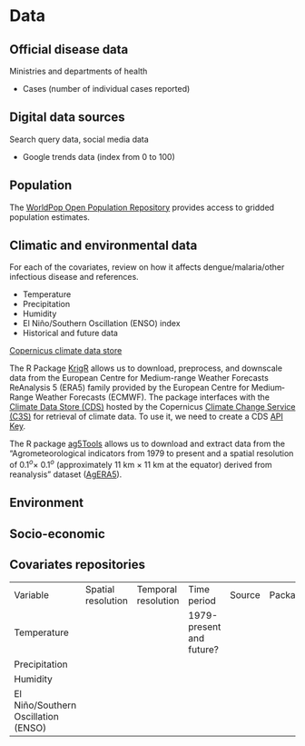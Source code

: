# Data

## Official disease data

Ministries and departments of health

-   Cases (number of individual cases reported)

## Digital data sources

Search query data, social media data

-   Google trends data (index from 0 to 100)

## Population

The [WorldPop Open Population Repository](https://wopr.worldpop.org/) provides access to gridded population estimates.

## Climatic and environmental data

For each of the covariates, review on how it affects dengue/malaria/other infectious disease and references.

-   Temperature
-   Precipitation
-   Humidity
-   El Niño/Southern Oscillation (ENSO) index
-   Historical and future data

[Copernicus climate data store](https://cds.climate.copernicus.eu/)

The R Package [KrigR](https://github.com/ErikKusch/KrigR) allows us to download, preprocess, and downscale data from the European Centre for Medium-range Weather Forecasts ReAnalysis 5 (ERA5) family provided by the European Centre for Medium‐Range Weather Forecasts (ECMWF). The package interfaces with the [Climate Data Store (CDS)](https://cds.climate.copernicus.eu/#!/home) hosted by the Copernicus [Climate Change Service (C3S)](https://cds.climate.copernicus.eu/about-c3s) for retrieval of climate data. To use it, we need to create a CDS [API Key](https://cds.climate.copernicus.eu/api-how-to).

The R package [ag5Tools](https://agrdatasci.github.io/ag5Tools/) allows us to download and extract data from the "Agrometeorological indicators from 1979 to present and a spatial resolution of 0.1$^o \times$ 0.1$^o$ (approximately 11 km $\times$ 11 km at the equator) derived from reanalysis" dataset ([AgERA5](https://cds.climate.copernicus.eu/cdsapp#!/dataset/10.24381/cds.6c68c9bb?tab=overview)).


## Environment

## Socio-economic

## Covariates repositories

|          |                    |                     |        |         |        |
|----------|--------------------|---------------------|--------|--------|---------|
| Variable | Spatial resolution | Temporal resolution | Time period | Source | Package |
|Temperature | | | 1979-present and future?| | |
|Precipitation | | | | | |
|Humidity | | | | | |
|El Niño/Southern Oscillation (ENSO) | | | | | |
